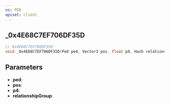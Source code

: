 ```yaml
---
ns: PED
apiset: client
---
```

## _0x4E68C7EF706DF35D

```c
// 0x4E68C7EF706DF35D
void _0x4E68C7EF706DF35D(Ped ped, Vector3 pos, float p4, Hash relationshipGroup);
```


## Parameters
* **ped**:
* **pos**:
* **p4**:
* **relationshipGroup**: